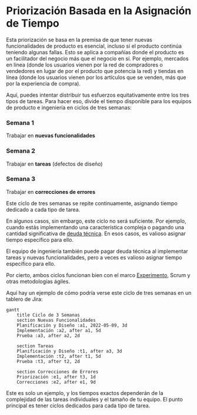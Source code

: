 
# Priorización Basada en la Asignación de Tiempo

Esta priorización se basa en la premisa de que tener nuevas funcionalidades de producto es esencial, incluso si el producto continúa teniendo algunas fallas. Esto se aplica a compañías donde el producto es un facilitador del negocio más que el negocio en sí. Por ejemplo, mercados en línea (donde los usuarios vienen por la red de compradores o vendedores en lugar de por el producto que potencia la red) y tiendas en línea (donde los usuarios vienen por los artículos que se venden, más que por la experiencia de compra).

Aquí, puedes intentar distribuir tus esfuerzos equitativamente entre los tres tipos de tareas. Para hacer eso, divide el tiempo disponible para los equipos de producto e ingeniería en ciclos de tres semanas:

<Steps>

### Semana 1
Trabajar en **nuevas funcionalidades**

### Semana 2 
Trabajar en **tareas** (defectos de diseño)

### Semana 3
Trabajar en **correcciones de errores**

</Steps>

<Callout>
Este ciclo de tres semanas se repite continuamente, asignando tiempo dedicado a cada tipo de tarea.
</Callout>

En algunos casos, sin embargo, este ciclo no será suficiente. Por ejemplo, cuando estás implementando una característica compleja o pagando una cantidad significativa de [deuda técnica](/priorizando-nuevas-funcionalidades-tareas/complejidad-implementacion). En esos casos, es valioso asignar tiempo específico para ello.

<Callout type="warning">
El equipo de ingeniería también puede pagar deuda técnica al implementar tareas y nuevas funcionalidades, pero a veces es valioso asignar tiempo específico para ello.
</Callout>

Por cierto, ambos ciclos funcionan bien con el marco [Experimento](/), Scrum y otras metodologías ágiles.

Aquí hay un ejemplo de cómo podría verse este ciclo de tres semanas en un tablero de Jira:

```mermaid
gantt
    title Ciclo de 3 Semanas
    section Nuevas Funcionalidades
    Planificación y Diseño :a1, 2022-05-09, 3d
    Implementación :a2, after a1, 5d
    Prueba :a3, after a2, 2d

    section Tareas
    Planificación y Diseño :t1, after a3, 3d
    Implementación :t2, after t1, 5d 
    Prueba :t3, after t2, 2d

    section Correcciones de Errores
    Priorización :e1, after t3, 1d
    Correcciones :e2, after e1, 9d
```

Este es solo un ejemplo, y los tiempos exactos dependerán de la complejidad de las tareas individuales y el tamaño de tu equipo. El punto principal es tener ciclos dedicados para cada tipo de tarea.
